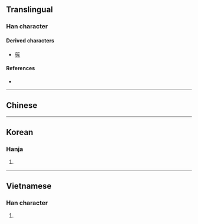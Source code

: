 {{character info}}
==Translingual==

===Han character===
{{Han char|rn=86|rad=火|as=06|sn=10|four=|canj=FKF,FMF|ids=⿰火灰}}

====Derived characters====
* [[䈐]]

====References====
* {{Han ref|kx=0671.081|dkj=19030|hdz=32199.070|uh=70E3|ud=28899}}

----

==Chinese==
{{zh-see|恢|a}}

----

==Korean==

===Hanja===
{{ko-hanja|hangeul=회|eumhun=|rv=hoe|mr=hoe|y=hoy}}

# {{rfdef|ko|sort=火06}}

----

==Vietnamese==

===Han character===
{{vi-readings|rs=火06| reading = tro}}

# {{rfdef|vi|sort=一火06}}